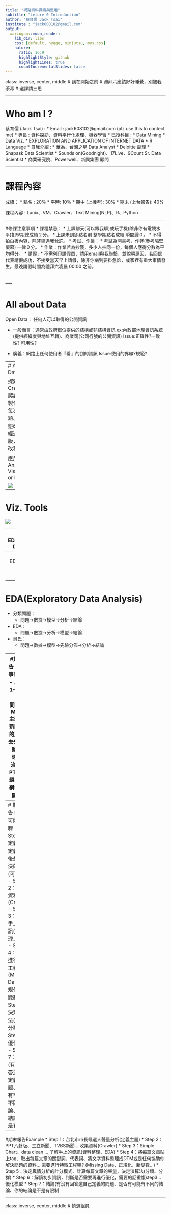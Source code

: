 ```yaml
---
title: "網路資料探索與應用"
subtitle: "Leture 0 Introduction"
author: "蔡育儒 Jack Tsai"
institute : "jack608102@gmail.com"
output:
  xaringan::moon_reader:
    lib_dir: libs
    css: [default, hygge, ninjutsu, mys.css]
    nature:
      ratio: 16:9
      highlightStyle: github
      highlightLines: true
      countIncrementalSlides: false
---
```


class: inverse, center, middle
# 講在開始之前
# 禮拜六應該好好睡覺，別被我荼毒
# 選課請三思

---

# Who am I ? 
蔡育儒 (Jack Tsai) : 
  * Email : jack608102@gmail.com (plz use this to contect me)
  * 專長 : 資料探勘、資料平行化處理、機器學習
  * 已授科目 : 
    * Data Mining 
    * Data Viz. 
    * EXPLORATION AND APPLICATION OF INTERNET DATA
    * R Language
  * 自我介紹 : 
    * 華為、台灣之星 Data Analyst
    * Deloitte 副理
    * Snapask Data Scientist
    * Sounds on(Goodnight)、17Live、9Count Sr. Data Scientist
    * 商業研究院、Powerwell、新興集團 顧問
    


---

# 課程內容

成績：
  * 點名 : 20% 
  * 平時: 10%
  * 期中 (上機考): 30%
  * 期末 (上台報告): 40%

課程內容 :
Lunix、VM、Crawler、Text Mining(NLP)、R、Python

---

#修課注意事項
* 課程禁忌：
  * 上課聊天(可以跟我聊)或玩手機(除非你有電競水平)扣學期總成績２分。
  * 上課未到卻點名則 整學期點名成績 瞬間歸０。
  * 不得拍白板內容，除非經過我允許。
* 考試、作業：
  * 考試為開書考，作弊(參考隔壁螢幕) 一律０分。
  * 作業：作業若為抄襲，多少人抄同一份，每個人應得分數為平均得分。
* 請假 :
  * 不需列印請假單，請用email與我聯繫，並說明原因，若回信代表請假成功，不接受當天早上請假，除非你病到要掛急診，或家裡有重大事情發生。最晚請假時間為禮拜六凌晨 00:00 之前。
  

---
---
# All about Data

Open Data：
任何人可以取得的公開資訊

* 一般而言：通常由政府單位提供的結構或非結構資訊
 ex:內政部地理資訊系統(提供經緯度與地址互轉)、商業司(公司行號的公開資訊)
Issue:正確性?一致性? 可用性?

* 廣義：網路上任何使用者『看』的到的資訊
Issue:使用的界線?規範?

---
# All about Data

探索：Crawler -> 爬蟲
常需客製化處理、每次的主題、網站型態改變，或經過網站改版，就須更改程式。

應用：Analysis or Visualization or Mining

![](./Leture-0_files/p1.png)

---

# Viz. Tools

![](./Leture-0_files/p2.png)

---
# EDA(Exploratory Data Analysis)

* Tukey『統計應該是科學，而非數學』
* 主張數學的假設，需要Data加以驗整才可行。
* Goal：Get a general sense of the data
  - You should always look at every variable
* 通常會考慮交互作用跟視覺化
  - 檢測異常值
  - 測試假設
  - 識別有用的欄位(快速了解是否需要轉換) ex box-cox 

---
# EDA(Exploratory Data Analysis)

.center[![](./Leture-0_files/p3.png)]

---

# EDA(Exploratory Data Analysis)
* 分類問題：
	- 問題→數據→模型→分析→結論
* EDA：
	- 問題→數據→分析→模型→結論
* 貝氏：
	- 問題→數據→模型→先驗分佈→分析→結論

---
#期末報告
* 請先事先準備:
  - 人數：1~2人
  - 時間:7~10 Mins 
  - 主題：某新聞網站的某主題去分析(運動、籃球、政治…)、PTT某主題、政府網站的公開資訊

---
# 期末報告 Hint
* 可能的步驟：
  - Step 1：定義主題
    定義主題後想要解決的問題(可測量)
  - Step 2：收集資料(Crawler)
  - Step 3：了解手上的資訊(資料整理、EDA)
  - Step 4：需要進行特徵工程嗎? (Missing Data、正規化、新變數…)
  - Step 5：決定演算法(分類、分群)
  - Step 6：優化模型
  - Step 7：結論(有沒有回答道自己定義的問題、是否有可能有不同的結論、你的結論是不是有限制

---
#期末報告Example
* Step 1：台北市市長候選人聲量分析(定義主題)
* Step 2：PPT八卦版、三立新聞、TVBS新聞... 收集資料(Crawler)
* Step 3：Simple Chart、data clean ... 了解手上的資訊(資料整理、EDA)
* Step 4：將每篇文章貼上tag、取出每篇文章的關鍵詞、代表詞、將文字資料整理成DTM或是任何協助你解決問題的資料...  需要進行特徵工程嗎? (Missing Data、正規化、新變數…)
* Step 5：決定輿情分析的計分模式、計算每篇文章的聲量，決定演算法(分類、分群)
* Step 6：解讀初步資訊，判斷是否需要再進行優化，需要的話重複step3... 優化模型
* Step 7：結論(有沒有回答道自己定義的問題、是否有可能有不同的結論、你的結論是不是有限制

---
class: inverse, center, middle
# 慎選組員





